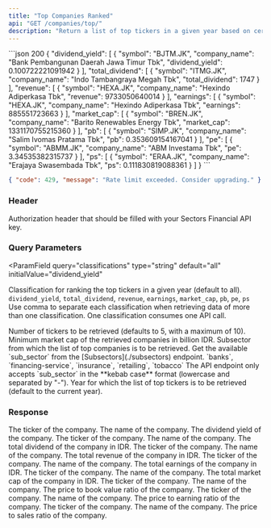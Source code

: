 ```yaml
---
title: "Top Companies Ranked"
api: "GET /companies/top/"
description: "Return a list of top tickers in a given year based on certain classification (dividend yield, total dividend, revenue, earnings, market cap, PB ratio, PE ratio, or PS ratio)"
---
```


<ResponseExample>
```json 200
{
  "dividend_yield": [
    {
      "symbol": "BJTM.JK",
      "company_name": "Bank Pembangunan Daerah Jawa Timur Tbk",
      "dividend_yield": 0.100722221091942
    }
  ],
  "total_dividend": [
    {
      "symbol": "ITMG.JK",
      "company_name": "Indo Tambangraya Megah Tbk",
      "total_dividend": 1747
    }
  ],
  "revenue": [
    {
      "symbol": "HEXA.JK",
      "company_name": "Hexindo Adiperkasa Tbk",
      "revenue": 9733050640014
    }
  ],
  "earnings": [
    {
      "symbol": "HEXA.JK",
      "company_name": "Hexindo Adiperkasa Tbk",
      "earnings": 885551723663
    }
  ],
  "market_cap": [
    {
      "symbol": "BREN.JK",
      "company_name": "Barito Renewables Energy Tbk",
      "market_cap": 1331170755215360
    }
  ],
  "pb": [
    {
      "symbol": "SIMP.JK",
      "company_name": "Salim Ivomas Pratama Tbk",
      "pb": 0.353609154167041
    }
  ], 
  "pe": [
    {
      "symbol": "ABMM.JK",
      "company_name": "ABM Investama Tbk",
      "pe": 3.34535382315737
    }
  ], 
  "ps": [
    {
      "symbol": "ERAA.JK",
      "company_name": "Erajaya Swasembada Tbk",
      "ps": 0.111830819088361
    }
  ]
}
```

```json 429
{ "code": 429, "message": "Rate limit exceeded. Consider upgrading." }
```

</ResponseExample>

### Header

<ParamField header="Authorization" type="string" required>
  Authorization header that should be filled with your Sectors Financial API
  key.
</ParamField>

### Query Parameters

<ParamField
  query="classifications"
  type="string"
  default="all"
  initialValue="dividend_yield"
>
  Classification for ranking the top tickers in a given year (default to all).
  <AccordionGroup>
    <Accordion title="Available classifications">
      `dividend_yield`, `total_dividend`, `revenue`, `earnings`, `market_cap`,
      `pb`, `pe`, `ps`
    </Accordion>
    <Accordion title="Format">
      Use comma to separate each classification when retrieving data of more
      than one classification.
    </Accordion>
    <Accordion title="API call consumption">
      One classification consumes one API call.
    </Accordion>
  </AccordionGroup>
</ParamField>

<ParamField query="n_stock" type="integer" default="5">
  Number of tickers to be retrieved (defaults to 5, with a maximum of 10).
</ParamField>

<ParamField query="min_mcap_billion" type="integer" default="5000">
  Minimum market cap of the retrieved companies in billion IDR.
</ParamField>

<ParamField query="sub_sector" type="string">
  Subsector from which the list of top companies is to be retrieved.
  <AccordionGroup>
    <Accordion title="Get the available sub_sector">
      Get the available `sub_sector` from the [Subsectors](./subsectors)
      endpoint.
    </Accordion>
    <Accordion title="Examples of the sub_sector">
      `banks`, `financing-service`, `insurance`, `retailing`, `tobacco`
    </Accordion>
    <Accordion title="Format">
      The API endpoint only accepts `sub_sector` in the **kebab case** format
      (lowercase and separated by "-").
    </Accordion>
  </AccordionGroup>
</ParamField>

<ParamField query="year" type="integer" default="current year">
  Year for which the list of top tickers is to be retrieved (default to the
  current year).
</ParamField>

### Response

<ResponseField name="dividend_yield" type="DividendYieldData[]">
  <Expandable title="properties">
    <ResponseField name="DividendYieldData.symbol" type="string" required>
      The ticker of the company.
    </ResponseField>
    <ResponseField name="DividendYieldData.company_name" type="string" required>
      The name of the company.
    </ResponseField>
    <ResponseField
      name="DividendYieldData.dividend_yield"
      type="float"
      required
    >
      The dividend yield of the company.
    </ResponseField>
  </Expandable>
</ResponseField>

<ResponseField name="total_dividend" type="TotalDividendData[]">
  <Expandable title="properties">
    <ResponseField name="TotalDividendData.symbol" type="string" required>
      The ticker of the company.
    </ResponseField>
    <ResponseField name="TotalDividendData.company_name" type="string" required>
      The name of the company.
    </ResponseField>
    <ResponseField
      name="TotalDividendData.total_dividend"
      type="float"
      required
    >
      The total dividend of the company in IDR.
    </ResponseField>
  </Expandable>
</ResponseField>

<ResponseField name="revenue" type="RevenueData[]">
  <Expandable title="properties">
    <ResponseField name="RevenueData.symbol" type="string" required>
      The ticker of the company.
    </ResponseField>
    <ResponseField name="RevenueData.company_name" type="string" required>
      The name of the company.
    </ResponseField>
    <ResponseField name="RevenueData.revenue" type="float" required>
      The total revenue of the company in IDR.
    </ResponseField>
  </Expandable>
</ResponseField>

<ResponseField name="earnings" type="EarningsData[]">
  <Expandable title="properties">
    <ResponseField name="EarningsData.symbol" type="string" required>
      The ticker of the company.
    </ResponseField>
    <ResponseField name="EarningsData.company_name" type="string" required>
      The name of the company.
    </ResponseField>
    <ResponseField name="EarningsData.earnings" type="float" required>
      The total earnings of the company in IDR.
    </ResponseField>
  </Expandable>
</ResponseField>

<ResponseField name="market_cap" type="MarketCapData[]">
  <Expandable title="properties">
    <ResponseField name="MarketCapData.symbol" type="string" required>
      The ticker of the company.
    </ResponseField>
    <ResponseField name="MarketCapData.company_name" type="string" required>
      The name of the company.
    </ResponseField>
    <ResponseField name="MarketCapData.market_cap" type="int" required>
      The total market cap of the company in IDR.
    </ResponseField>
  </Expandable>
</ResponseField>

<ResponseField name="pb" type="PBData[]">
  <Expandable title="properties">
    <ResponseField name="PBData.symbol" type="string" required>
      The ticker of the company.
    </ResponseField>
    <ResponseField name="PBData.company_name" type="string" required>
      The name of the company.
    </ResponseField>
    <ResponseField name="PBData.pb" type="float" required>
      The price to book value ratio of the company.
    </ResponseField>
  </Expandable>
</ResponseField>

<ResponseField name="pe" type="PEData[]">
  <Expandable title="properties">
    <ResponseField name="PEData.symbol" type="string" required>
      The ticker of the company.
    </ResponseField>
    <ResponseField name="PEData.company_name" type="string" required>
      The name of the company.
    </ResponseField>
    <ResponseField name="PEData.pe" type="float" required>
      The price to earning ratio of the company.
    </ResponseField>
  </Expandable>
</ResponseField>

<ResponseField name="ps" type="PSData[]">
  <Expandable title="properties">
    <ResponseField name="PSData.symbol" type="string" required>
      The ticker of the company.
    </ResponseField>
    <ResponseField name="PSData.company_name" type="string" required>
      The name of the company.
    </ResponseField>
    <ResponseField name="PSData.ps" type="float" required>
      The price to sales ratio of the company.
    </ResponseField>
  </Expandable>
</ResponseField>
